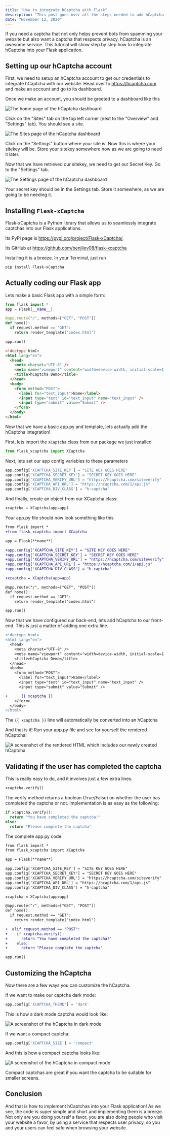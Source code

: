 ```yaml
---
title: "How to integrate hCaptcha with Flask"
description: "This post goes over all the steps needed to add hCaptcha to your Flask app, from start to finish!"
date: "November 12, 2020"
---
```




If you need a captcha that not only helps prevent bots from spamming your website but also want a
captcha that respects privacy, hCaptcha is an awesome service. This tutorial will show step by step
how to integrate hCaptcha into your Flask application.

## Setting up our hCaptcha account

First, we need to setup an hCaptcha account to get our credentials to integrate hCaptcha with our website.
Head over to https://hcaptcha.com and make an account and go to its dashboard.

Once we make an account, you should be greeted to a dashboard like this

<Image src={hCaptchaDashboardOverviewImg} alt="The home page of the hCaptcha dashboard" />

Click on the "Sites" tab on the top left corner (next to the "Overview" and "Settings" tab). You should see a site.

<Image src={hCaptchaDashboardSitesImg} alt="The Sites page of the hCaptcha dashboard" />

Click on the "Settings" button where your site is. Now this is where your sitekey will be. Store your sitekey
somewhere now as we are going to need it later.

Now that we have retrieved our sitekey, we need to get our Secret Key. Go to the "Settings" tab.

<Image src={hCaptchaDashboardSettingsImg} alt="The Settings page of the hCaptcha dashboard" />

Your secret key should be in the Settings tab. Store it somewhere, as we are going
to be needing it.

## Installing `Flask-xCaptcha`

Flask-xCaptcha is a Python library that allows us to seamlessly integrate captchas into our Flask applications.

Its PyPi page is https://pypi.org/project/Flask-xCaptcha/,

Its GitHub at https://github.com/benjilev08/flask-xcaptcha

Installing it is a breeze. In your Terminal, just run

```bash
pip install Flask-xCaptcha
```

## Actually coding our Flask app

Lets make a basic Flask app with a simple form:

```py title="app.py"
from flask import *
app = Flask(__name__)

@app.route("/", methods=["GET", "POST"])
def home():
  if request.method == "GET":
    return render_template("index.html")

app.run()
```

<div class="my-8" />

```html title="templates/index.html"
<!doctype html>
<html lang="en">
  <head>
    <meta charset="UTF-8" />
    <meta name="viewport" content="width=device-width, initial-scale=1.0" />
    <title>hCaptcha Demo</title>
  </head>
  <body>
    <form method="POST">
      <label for="text_input">Name</label>
      <input type="text" id="text_input" name="text_input" />
      <input type="submit" value="Submit" />
    </form>
  </body>
</html>
```

Now that we have a basic app.py and template, lets actually add the hCaptcha integration!

First, lets import the `XCaptcha` class from our package we just installed

```py
from flask_xcaptcha import XCaptcha
```

Next, lets set our app config variables to these parameters

```py
app.config['XCAPTCHA_SITE_KEY'] = "SITE KEY GOES HERE"
app.config['XCAPTCHA_SECRET_KEY'] = "SECRET KEY GOES HERE"
app.config['XCAPTCHA_VERIFY_URL'] = "https://hcaptcha.com/siteverify"
app.config['XCAPTCHA_API_URL'] = "https://hcaptcha.com/1/api.js"
app.config['XCAPTCHA_DIV_CLASS'] = "h-captcha"
```

And finally, create an object from our XCaptcha class:

```py
xcaptcha = XCaptcha(app=app)
```

Your app.py file should now look something like this

```diff lang="py" title="app.py"
from flask import *
+from flask_xcaptcha import XCaptcha

app = Flask(**name**)

+app.config['XCAPTCHA_SITE_KEY'] = "SITE KEY GOES HERE"
+app.config['XCAPTCHA_SECRET_KEY'] = "SECRET KEY GOES HERE"
+app.config['XCAPTCHA_VERIFY_URL'] = "https://hcaptcha.com/siteverify"
+app.config['XCAPTCHA_API_URL'] = "https://hcaptcha.com/1/api.js"
+app.config['XCAPTCHA_DIV_CLASS'] = "h-captcha"

+xcaptcha = XCaptcha(app=app)

@app.route("/", methods=["GET", "POST"])
def home():
  if request.method == "GET":
    return render_template("index.html")

app.run()
```

Now that we have configured our back-end, lets add hCaptcha to our front-end.
This is just a matter of adding one extra line.

```diff lang="html" title="templates/index.html"
<!doctype html>
<html lang="en">
  <head>
    <meta charset="UTF-8" />
    <meta name="viewport" content="width=device-width, initial-scale=1.0" />
    <title>hCaptcha Demo</title>
  </head>
  <body>
    <form method="POST">
      <label for="text_input">Name</label>
      <input type="text" id="text_input" name="text_input" />
      <input type="submit" value="Submit" />

+      {{ xcaptcha }}
    </form>
  </body>
</html>
```

The `{{ xcaptcha }}` line will automatically be converted into an hCaptcha

And that is it! Run your app.py file and see for yourself the rendered hCaptcha!

<Image
  src={hCaptchaInitialDemoImg}
  alt="A screenshot of the rendered HTML which includes our newly created hCaptcha"
/>

## Validating if the user has completed the captcha

This is really easy to do, and it involves just a few extra lines.

```py
xcaptcha.verify()
```

The verify method returns a boolean (True/False) on whether the user
has completed the captcha or not. Implementation is as easy as the following:

```py
if xcaptcha.verify():
  return "You have completed the captcha!"
else:
  return "Please complete the captcha"
```

The complete app.py code:

```diff lang="py" title="app.py"
from flask import *
from flask_xcaptcha import XCaptcha

app = Flask(**name**)

app.config['XCAPTCHA_SITE_KEY'] = "SITE KEY GOES HERE"
app.config['XCAPTCHA_SECRET_KEY'] = "SECRET KEY GOES HERE"
app.config['XCAPTCHA_VERIFY_URL'] = "https://hcaptcha.com/siteverify"
app.config['XCAPTCHA_API_URL'] = "https://hcaptcha.com/1/api.js"
app.config['XCAPTCHA_DIV_CLASS'] = "h-captcha"

xcaptcha = XCaptcha(app=app)

@app.route("/", methods=["GET", "POST"])
def home():
  if request.method == "GET":
    return render_template("index.html")

+  elif request.method == "POST":
+    if xcaptcha.verify():
+      return "You have completed the captcha!"
+    else:
+      return "Please complete the captcha"

app.run()
```

## Customizing the hCaptcha

Now there are a few ways you can customize the hCaptcha.

If we want to make our captcha dark mode:

```py
app.config['XCAPTCHA_THEME'] = 'dark'
```

This is how a dark mode captcha would look like:

<Image src={hCaptchaDarkModeImg} alt="A screenshot of the hCaptcha in dark mode" />

If we want a compact captcha:

```py
app.config['XCAPTCHA_SIZE'] = 'compact'
```

And this is how a compact captcha looks like:

<Image src={hCaptchaCompactImg} alt="A screenshot of the hCaptcha in compact mode" />

Compact captchas are great if you want the captcha to be suitable for smaller screens.

## Conclusion

And that is how to implement hCaptchas into your Flask application! As we see, the code is
super simple and short and implementing them is a breeze. Not only are you doing yourself
a favor, you are also doing people who visit your website a favor, by using a service that
respects user privacy, so you and your users can feel safe when browsing your website.
